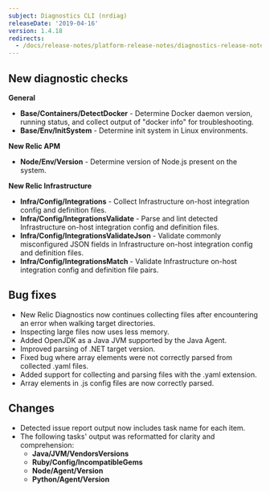 ```yaml
---
subject: Diagnostics CLI (nrdiag)
releaseDate: '2019-04-16'
version: 1.4.18
redirects:
  - /docs/release-notes/platform-release-notes/diagnostics-release-notes/new-relic-diagnostics-1418
---
```


## New diagnostic checks

**General**

* **Base/Containers/DetectDocker** - Determine Docker daemon version, running status, and collect output of "docker info" for troubleshooting.
* **Base/Env/InitSystem** - Determine init system in Linux environments.

**New Relic APM**

* **Node/Env/Version** - Determine version of Node.js present on the system.

**New Relic Infrastructure**

* **Infra/Config/Integrations** - Collect Infrastructure on-host integration config and definition files.
* **Infra/Config/IntegrationsValidate** - Parse and lint detected Infrastructure on-host integration config and definition files.
* **Infra/Config/IntegrationsValidateJson** - Validate commonly misconfigured JSON fields in Infrastructure on-host integration config and definition files.
* **Infra/Config/IntegrationsMatch** - Validate Infrastructure on-host integration config and definition file pairs.

## Bug fixes

* New Relic Diagnostics now continues collecting files after encountering an error when walking target directories.
* Inspecting large files now uses less memory.
* Added OpenJDK as a Java JVM supported by the Java Agent.
* Improved parsing of .NET target version.
* Fixed bug where array elements were not correctly parsed from collected .yaml files.
* Added support for collecting and parsing files with the .yaml extension.
* Array elements in .js config files are now correctly parsed.

## Changes

* Detected issue report output now includes task name for each item.
* The following tasks' output was reformatted for clarity and comprehension:
  * **Java/JVM/VendorsVersions**
  * **Ruby/Config/IncompatibleGems**
  * **Node/Agent/Version**
  * **Python/Agent/Version**
